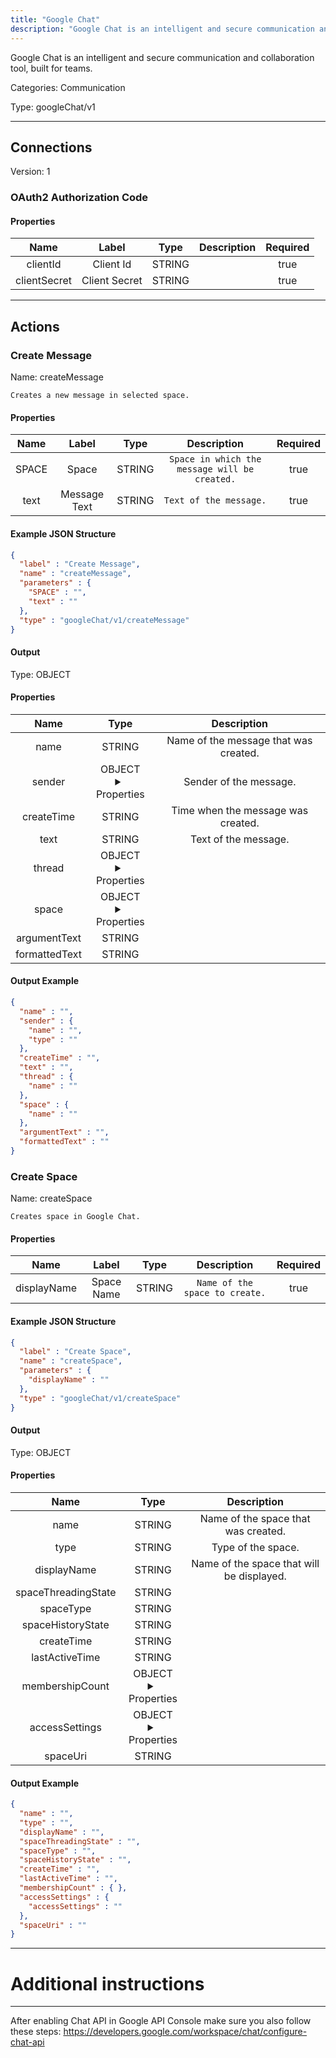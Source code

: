 ```yaml
---
title: "Google Chat"
description: "Google Chat is an intelligent and secure communication and collaboration tool, built for teams."
---
```


Google Chat is an intelligent and secure communication and collaboration tool, built for teams.


Categories: Communication


Type: googleChat/v1

<hr />



## Connections

Version: 1


### OAuth2 Authorization Code

#### Properties

|      Name       |      Label     |     Type     |     Description     | Required |
|:---------------:|:--------------:|:------------:|:-------------------:|:--------:|
| clientId | Client Id | STRING |  | true |
| clientSecret | Client Secret | STRING |  | true |





<hr />



## Actions


### Create Message
Name: createMessage

`Creates a new message in selected space.`

#### Properties

|      Name       |      Label     |     Type     |     Description     | Required |
|:---------------:|:--------------:|:------------:|:-------------------:|:--------:|
| SPACE | Space | STRING | `Space in which the message will be created.` | true |
| text | Message Text | STRING | `Text of the message.` | true |

#### Example JSON Structure
```json
{
  "label" : "Create Message",
  "name" : "createMessage",
  "parameters" : {
    "SPACE" : "",
    "text" : ""
  },
  "type" : "googleChat/v1/createMessage"
}
```

#### Output



Type: OBJECT


#### Properties

|     Name     |     Type     |     Description     |
|:------------:|:------------:|:-------------------:|
| name | STRING | Name of the message that was created. |
| sender | OBJECT <details> <summary> Properties </summary> &#123;STRING\(name), STRING\(type)&#125; </details> | Sender of the message. |
| createTime | STRING | Time when the message was created. |
| text | STRING | Text of the message. |
| thread | OBJECT <details> <summary> Properties </summary> &#123;STRING\(name)&#125; </details> |  |
| space | OBJECT <details> <summary> Properties </summary> &#123;STRING\(name)&#125; </details> |  |
| argumentText | STRING |  |
| formattedText | STRING |  |




#### Output Example
```json
{
  "name" : "",
  "sender" : {
    "name" : "",
    "type" : ""
  },
  "createTime" : "",
  "text" : "",
  "thread" : {
    "name" : ""
  },
  "space" : {
    "name" : ""
  },
  "argumentText" : "",
  "formattedText" : ""
}
```


### Create Space
Name: createSpace

`Creates space in Google Chat.`

#### Properties

|      Name       |      Label     |     Type     |     Description     | Required |
|:---------------:|:--------------:|:------------:|:-------------------:|:--------:|
| displayName | Space Name | STRING | `Name of the space to create.` | true |

#### Example JSON Structure
```json
{
  "label" : "Create Space",
  "name" : "createSpace",
  "parameters" : {
    "displayName" : ""
  },
  "type" : "googleChat/v1/createSpace"
}
```

#### Output



Type: OBJECT


#### Properties

|     Name     |     Type     |     Description     |
|:------------:|:------------:|:-------------------:|
| name | STRING | Name of the space that was created. |
| type | STRING | Type of the space. |
| displayName | STRING | Name of the space that will be displayed. |
| spaceThreadingState | STRING |  |
| spaceType | STRING |  |
| spaceHistoryState | STRING |  |
| createTime | STRING |  |
| lastActiveTime | STRING |  |
| membershipCount | OBJECT <details> <summary> Properties </summary> &#123;&#125; </details> |  |
| accessSettings | OBJECT <details> <summary> Properties </summary> &#123;STRING\(accessSettings)&#125; </details> |  |
| spaceUri | STRING |  |




#### Output Example
```json
{
  "name" : "",
  "type" : "",
  "displayName" : "",
  "spaceThreadingState" : "",
  "spaceType" : "",
  "spaceHistoryState" : "",
  "createTime" : "",
  "lastActiveTime" : "",
  "membershipCount" : { },
  "accessSettings" : {
    "accessSettings" : ""
  },
  "spaceUri" : ""
}
```




<hr />

# Additional instructions
<hr />

After enabling Chat API in Google API Console make sure you also follow these steps:
https://developers.google.com/workspace/chat/configure-chat-api
